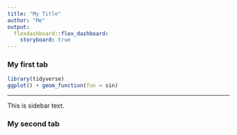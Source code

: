 ```yaml
---
title: "My Title"
author: "Me"
output: 
  flexdashboard::flex_dashboard:
    storyboard: true
---
```


### My first tab

```r
library(tidyverse)
ggplot() + geom_function(fun = sin)
```

***

This is sidebar text.

### My second tab

